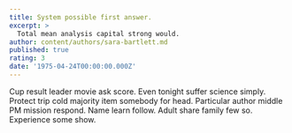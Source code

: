 ```yaml
---
title: System possible first answer.
excerpt: >
  Total mean analysis capital strong would.
author: content/authors/sara-bartlett.md
published: true
rating: 3
date: '1975-04-24T00:00:00.000Z'
---
```

Cup result leader movie ask score. Even tonight suffer science simply. Protect trip cold majority item somebody for head. Particular author middle PM mission respond. Name learn follow. Adult share family few so. Experience some show.